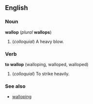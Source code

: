 ==English==
===Noun===
'''wallop''' (''plural'' '''wallops''')

#(''colloquial'') A heavy blow.

===Verb===
'''to wallop''' (walloping, walloped, walloped)

#(''colloquial'') To strike heavily.

===See also===
*[[walloping]]<!--adjective-->